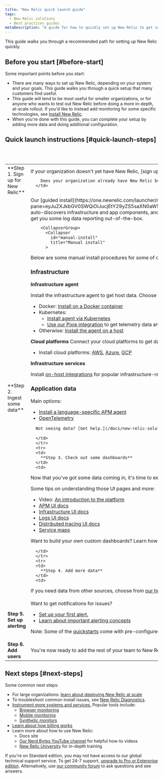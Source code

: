 ```yaml
---
title: "New Relic quick launch guide"
tags:
  - New Relic solutions
  - Best practices guides
metaDescription: "A guide for how to quickly set up New Relic to get some important telemetry data reporting."
---
```


This guide walks you through a recommended path for setting up New Relic quickly. 

## Before you start [#before-start]

Some important points before you start: 

* There are many ways to set up New Relic, depending on your system and your goals. This guide walks you through a quick setup that many customers find useful. 
* This guide will tend to be most useful for smaller organizations, or for anyone who wants to test out New Relic before doing a more in-depth, at-scale rollout. If you'd like to instead add monitoring for some specific technologies, see [Install New Relic](/docs/new-relic-solutions/new-relic-one/install-configure/install-new-relic). 
* When you're done with this guide, you can complete your setup by adding more data and doing additional configuration. 

## Quick launch instructions [#quick-launch-steps]

<table>
  <tbody>
    <tr>
      <td style={{ width: "190px" }}>
        **Step 1. Sign up for New Relic**
      </td>      
      <td>
        If your organization doesn't yet have New Relic, [sign up here](https://newrelic.com/signup). No credit card needed and you get 100 GBs of data per month for free. [Learn more about estimating costs.](https://newrelic.com/blog/nerdlog/estimate-data-cost) 

        Does your organization already have New Relic but you're just adding a new team or project? See [Add a new account](/docs/accounts/accounts-billing/account-structure/add-accounts). 
      </td>
</tr>
<tr>
      <td>
        **Step 2. Ingest some data**
      </td>      
      <td>
        Our [guided install](https://one.newrelic.com/launcher/nr1-core.explorer?pane=eyJuZXJkbGV0SWQiOiJucjEtY29yZS5saXN0aW5nIn0=&cards[0]=eyJuZXJkbGV0SWQiOiJucjEtaW5zdGFsbC1uZXdyZWxpYy5ucjEtaW5zdGFsbC1uZXdyZWxpYyIsImFjdGl2ZUNvbXBvbmVudCI6IlZUU09FbnZpcm9ubWVudCIsInBhdGgiOiJndWlkZWQifQ==) auto-discovers infrastructure and app components, and gets some data flowing quickly. If you prefer a more manual approach (for example, if you need to deploy at scale), see the options directly below. Note that enabling infrastructure monitoring and APM will get you some log data reporting out-of-the-box.

        <CollapserGroup>
          <Collapser
            id="manual-install"
            title="Manual install"
          >
Below are some manual install procedures for some of our most popular tools. 

### Infrastructure 

**Infrastructure agent**

Install the infrastructure agent to get host data. Choose the most relevant option:
  * Docker: [Install on a Docker container](/docs/infrastructure/install-infrastructure-agent/linux-installation/docker-instrumentation-infrastructure-monitoring)
  * Kubernetes: 
    * [Install agent via Kubernetes](/docs/kubernetes-pixie/kubernetes-integration/installation/install-kubernetes-integration-using-helm)
    * [Use our Pixie integration](/docs/kubernetes-pixie/auto-telemetry-pixie/get-started-auto-telemetry-pixie) to get telemetry data and dashboards
  * Otherwise: [Install the agent on a host](/docs/infrastructure/install-infrastructure-agent/get-started/install-infrastructure-agent/#install) 

**Cloud platforms**
Connect your cloud platforms to get data from your cloud services:

* Install cloud platforms: [AWS](/docs/infrastructure/amazon-integrations/get-started/introduction-aws-integrations), [Azure](/docs/infrastructure/microsoft-azure-integrations/get-started/introduction-azure-monitoring-integrations), [GCP](/docs/infrastructure/google-cloud-platform-integrations/get-started/introduction-google-cloud-platform-integrations)

**Infrastructure services**

Install [on-host integrations](https://newrelic.com/instant-observability/?category=infrastructure-and-os) for popular infrastructure-related services like MySQL, Apache, Cassandra, NGINX, Kafka, and more. 

### Application data

Main options:
* [Install a language-specific APM agent](/docs/apm/new-relic-apm/getting-started/introduction-apm)
* [OpenTelemetry](/docs/more-integrations/open-source-telemetry-integrations/opentelemetry/opentelemetry-introduction)

</Collapser>
</CollapserGroup>

      Not seeing data? [Get help.](/docs/new-relic-solutions/solve-common-issues/troubleshooting/not-seeing-data)

      </td>      
      </tr>
      <tr>
      <td>
        **Step 3. Check out some dashboards**
      </td>      
      <td>
Now that you've got some data coming in, it's time to explore your environment in real time with some out-of-the-box UI views. You should see data in the **Infrastructure**, **APM**, and **Logs** UI pages (if you don't see that, consider revisiting the install instructions). 

Some tips on understanding those UI pages and more: 
* Video: [An introduction to the platform](https://www.youtube.com/watch?v=3ZCUujeAkMA) 
* [APM UI docs](/docs/apm/apm-ui-pages/monitoring/apm-summary-page-view-transaction-apdex-usage-data)
* [Infrastructure UI docs](/docs/infrastructure/infrastructure-ui-pages/infrastructure-ui-entities)
* [Logs UI docs](/docs/logs/ui-data/use-logs-ui)
* [Distributed tracing UI docs](/docs/distributed-tracing/ui-data/understand-use-distributed-tracing-ui) 
* [Service maps](/docs/new-relic-solutions/new-relic-one/ui-data/service-maps/introduction-service-maps)

Want to build your own custom dashboards? Learn how to [explore your data](/docs/query-your-data/explore-query-data/browse-data/introduction-data-explorer) and [query your data](/docs/query-your-data/explore-query-data/query-builder/introduction-query-builder). 

      </td>
      </tr>
      <tr>
      <td>
        **Step 4. Add more data**
      </td>   
      <td>
If you need data from other sources, choose from [our hundreds of integrations](https://newrelic.com/instant-observability). 
      </td>
      </tr>
      <tr>
      <td>
        **Step 5. Set up alerting**
      </td>      
      <td>
Want to get notifications for issues?
* [Set up your first alert.](/docs/alerts-applied-intelligence/new-relic-alerts/get-started/your-first-nrql-condition)
* [Learn about important alerting concepts](/docs/alerts-applied-intelligence/applied-intelligence/incident-intelligence/basic-alerting-concepts)

Note: Some of the [quickstarts](https://newrelic.com/instant-observability) come with pre-configured alerts.
      </td>
      </tr>
      <tr>
      <td>
        **Step 6. Add users**
      </td>      
      <td>
You're now ready to add the rest of your team to New Relic. Use the [**User management** UI](/docs/accounts/accounts-billing/new-relic-one-user-management/user-management-ui-and-tasks#where) to add users. To learn about the different types of users, see [User type](/docs/accounts/accounts-billing/new-relic-one-user-management/user-type). See [our tutorial on adding users and managing user access](/docs/accounts/accounts-billing/new-relic-one-user-management/account-user-mgmt-tutorial). 
      </td>
      </tr>
  </tbody>
</table>

## Next steps [#next-steps]

Some common next steps:
* For large organizations: [learn about deploying New Relic at scale](/docs/new-relic-solutions/new-relic-one/install-configure/install-new-relic#at-scale)
* To troubleshoot common install issues, see [New Relic Diagnostics](/docs/using-new-relic/cross-product-functions/troubleshooting/new-relic-diagnostics).
* [Instrument more systems and services.](https://newrelic.com/instant-observability) Popular tools include: 
  * [Browser monitoring](/docs/browser/browser-monitoring/getting-started/introduction-browser-monitoring)
  * [Mobile monitoring](/docs/mobile-monitoring/new-relic-mobile/get-started/introduction-mobile-monitoring)
  * [Synthetic monitors](/docs/synthetics/synthetic-monitoring/getting-started/get-started-synthetic-monitoring)
* [Learn about how billing works](/docs/accounts/accounts-billing/new-relic-one-pricing-billing/new-relic-one-pricing-billing)
* Learn more about how to use New Relic: 
  * Docs site
  * [Our Nerd Bytes YouTube channel](https://www.youtube.com/playlist?list=PLmhYj7Jl81JEV-llIDkCVC05tD7fbOv_b) for helpful how-to videos
  * [New Relic University](https://learn.newrelic.com) for in-depth training

If you're on Standard edition, you may not have access to our global technical support service. To get 24-7 support, [upgrade to Pro or Enterprise edition](https://one.newrelic.com/nr1-core/plan-management/home?account=2816530&state=a7c193fe-1301-9e85-85c8-472b6a1d05ba). Alternatively, use [our community forum](https://discuss.newrelic.com) to ask questions and see answers.
